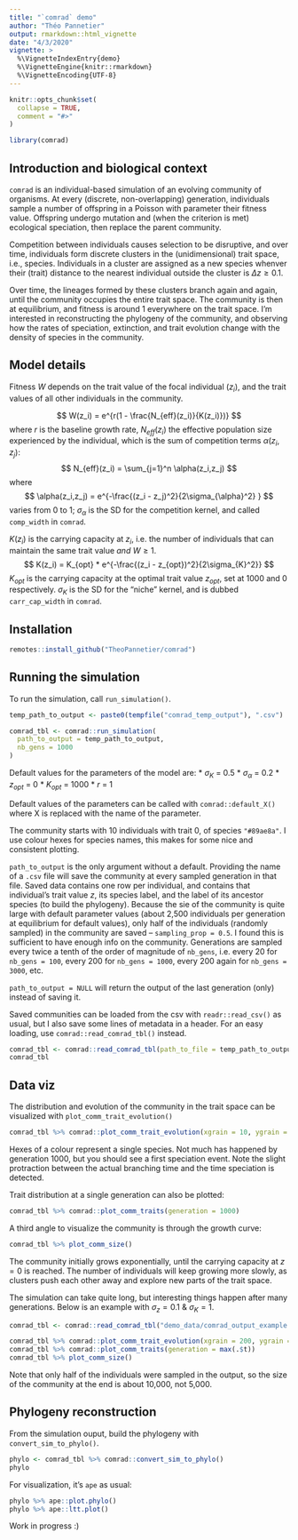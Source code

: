 ```yaml
---
title: "`comrad` demo"
author: "Théo Pannetier"
output: rmarkdown::html_vignette
date: "4/3/2020"
vignette: >
  %\VignetteIndexEntry{demo}
  %\VignetteEngine{knitr::rmarkdown}
  %\VignetteEncoding{UTF-8}
---
```


```r
knitr::opts_chunk$set(
  collapse = TRUE,
  comment = "#>"
)
```

```r
library(comrad)
```

## Introduction and biological context
`comrad` is an individual-based simulation of an evolving community of 
organisms. At every (discrete, non-overlapping) generation, individuals sample a
number of offspring in a Poisson with parameter their fitness value. Offspring 
undergo mutation and (when the criterion is met) ecological speciation, 
then replace the parent community. 

Competition between individuals causes selection to be disruptive, and over 
time, individuals form discrete clusters in the (unidimensional) trait space, 
i.e., species. Individuals in a cluster are assigned as a new species whenver 
their (trait) distance to the nearest individual outside the cluster is 
$\Delta z \ge 0.1$.

Over time, the lineages formed by these clusters branch again and again, until
the community occupies the entire trait space. The community is then at 
equilibrium, and fitness is around 1 everywhere on the trait space. I'm 
interested in reconstructing the phylogeny of the community, and observing how
the rates of speciation, extinction, and trait evolution change with the density
of species in the community.

## Model details
Fitness $W$ depends on the trait value of the focal individual ($z_i$), and the 
trait values of all other individuals in the community.

$$
  W(z_i) = e^{r(1 - \frac{N_{eff}(z_i)}{K(z_i)})}
$$
where $r$ is the baseline growth rate, $N_{eff}(z_i)$ the effective population 
size experienced by the individual, which is the sum of competition terms 
$\alpha(z_i,z_j)$:
$$
  N_{eff}(z_i) = \sum_{j=1}^n \alpha(z_i,z_j)
$$
where
$$
  \alpha(z_i,z_j) = e^{-\frac{(z_i - z_j)^2}{2\sigma_{\alpha}^2} }
$$
varies from 0 to 1; $\sigma_{\alpha}$ is the SD for the competition kernel,
and called `comp_width` in `comrad`.

$K(z_i)$ is the carrying capacity at $z_i$, i.e. the
number of individuals that can maintain the same trait value *and* $W \ge 1$.
$$
  K(z_i) = K_{opt} * e^{-\frac{(z_i - z_{opt})^2}{2\sigma_{K}^2}}
$$
$K_{opt}$ is the carrying capacity at the optimal trait value $z_{opt}$, set at
1000 and 0 respectively. $\sigma_{K}$ is the SD for the "niche" kernel, and is
dubbed `carr_cap_width` in `comrad`.

## Installation
```r
remotes::install_github("TheoPannetier/comrad")
```

## Running the simulation
To run the simulation, call `run_simulation()`.
```r
temp_path_to_output <- paste0(tempfile("comrad_temp_output"), ".csv")

comrad_tbl <- comrad::run_simulation(
  path_to_output = temp_path_to_output,
  nb_gens = 1000
)
```

Default values for the parameters of the model are:
* $\sigma_K$ = 0.5
* $\sigma_\alpha$ = 0.2
* $z_{opt}$ = 0
* $K_{opt}$ = 1000
* $r$ = 1

Default values of the parameters can be called with `comrad::default_X()` where 
X is replaced with the name of the parameter.

The community starts with 10 individuals with trait 0, of species `"#89ae8a"`.
I use colour hexes for species names, this makes for some nice and consistent
plotting.

`path_to_output` is the only argument without a default. Providing the name of a 
`.csv` file will save the community at every sampled generation in that file.
Saved data contains one row per individual, and contains that individual's trait
value $z$, its species label, and the label of its ancestor species (to build
the phylogeny). Because the sie of the community is quite large with default
parameter values (about 2,500 individuals per generation at equilibrium for default values), only 
half of the individuals (randomly sampled) in the community are saved – 
`sampling_prop = 0.5`. I found this is sufficient to have enough info on the
community.
Generations are sampled every twice a tenth of the order of magnitude of `nb_gens`, i.e. every 20 for `nb_gens = 100`, every 200 for
`nb_gens = 1000`, every 200 again for `nb_gens = 3000`, etc.

`path_to_output = NULL` will return the output of the last generation (only) 
instead of saving it.

Saved communities can be loaded from the csv with `readr::read_csv()` as usual,
but I also save some lines of metadata in a header. For an easy loading,
use `comrad::read_comrad_tbl()` instead.

```r
comrad_tbl <- comrad::read_comrad_tbl(path_to_file = temp_path_to_output)
comrad_tbl
```

## Data viz
The distribution and evolution of the community in the trait space can be 
visualized with `plot_comm_trait_evolution()`

```r
comrad_tbl %>% comrad::plot_comm_trait_evolution(xgrain = 10, ygrain = 0.01)
```

Hexes of a colour represent a single species. Not much has happened by 
generation 1000, but you should see a first speciation event. Note the slight
protraction between the actual branching time and the time speciation is
detected.

Trait distribution at a single generation can also be plotted:
```r
comrad_tbl %>% comrad::plot_comm_traits(generation = 1000)
```

A third angle to visualize the community is through the growth curve:
```r
comrad_tbl %>% plot_comm_size()
```

The community initially grows exponentially, until the carrying 
capacity at $z = 0$ is reached. The number of individuals will keep growing more
slowly, as clusters push each other away and explore new parts of the trait 
space.

The simulation can take quite long, but interesting things happen after many 
generations. Below is an example with $\sigma_z = 0.1$ & $\sigma_K = 1$.

```r
comrad_tbl <- comrad::read_comrad_tbl("demo_data/comrad_output_example.csv")
```

```r
comrad_tbl %>% comrad::plot_comm_trait_evolution(xgrain = 200, ygrain = 0.05)
comrad_tbl %>% comrad::plot_comm_traits(generation = max(.$t))
comrad_tbl %>% plot_comm_size()
```

Note that only half of the individuals were sampled in the output, so the size
of the community at the end is about 10,000, not 5,000.

## Phylogeny reconstruction
From the simulation ouput, build the phylogeny with `convert_sim_to_phylo()`.
```r
phylo <- comrad_tbl %>% comrad::convert_sim_to_phylo()
phylo
```

For visualization, it's `ape` as usual:

```r
phylo %>% ape::plot.phylo()
phylo %>% ape::ltt.plot()
```

Work in progress :)
